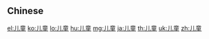 {{also|兒童}}
==Chinese==
{{zh-see|兒童}}

[[el:儿童]]
[[ko:儿童]]
[[lo:儿童]]
[[hu:儿童]]
[[mg:儿童]]
[[ja:儿童]]
[[th:儿童]]
[[uk:儿童]]
[[zh:儿童]]